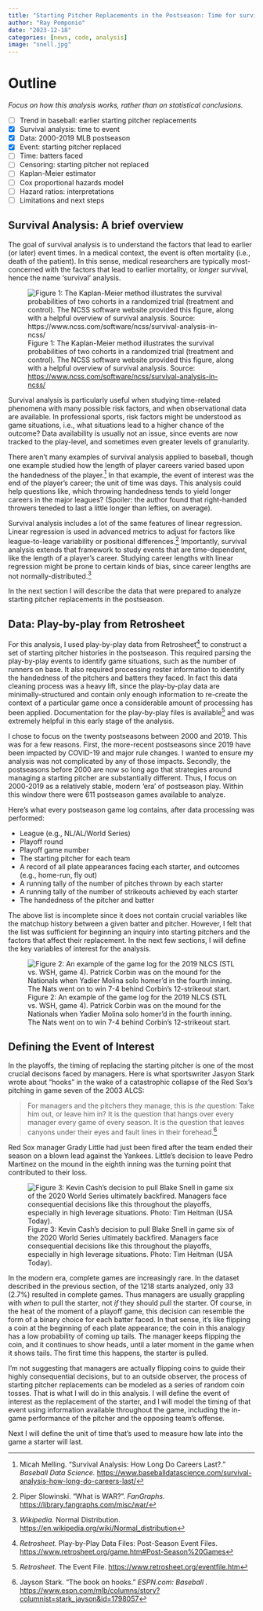 ```yaml
---
title: "Starting Pitcher Replacements in the Postseason: Time for survival methods?"
author: "Ray Pomponio"
date: "2023-12-18"
categories: [news, code, analysis]
image: "snell.jpg"
---
```


# Outline

*Focus on how this analysis works, rather than on statistical conclusions.*

* [ ] Trend in baseball: earlier starting pitcher replacements
* [x] Survival analysis: time to event
* [x] Data: 2000-2019 MLB postseason
* [x] Event: starting pitcher replaced
* [ ] Time: batters faced
* [ ] Censoring: starting pitcher not replaced
* [ ] Kaplan-Meier estimator
* [ ] Cox proportional hazards model
* [ ] Hazard ratios: interpretations
* [ ] Limitations and next steps

## Survival Analysis: A brief overview

The goal of survival analysis is to understand the factors that lead to earlier (or later) event times. In a medical context, the event is often mortality (i.e., death of the patient). In this sense, medical researchers are typically most-concerned with the factors that lead to earlier mortality, or *longer* survival, hence the name 'survival' analysis.

![Figure 1: The Kaplan-Meier method illustrates the survival probabilities of two cohorts in a randomized trial (treatment and control). The NCSS software website provided this figure, along with a helpful overview of survival analysis. Source: <https://www.ncss.com/software/ncss/survival-analysis-in-ncss/>](ncss.png)

Survival analysis is particularly useful when studying time-related phenomena with many possible risk factors, and when observational data are available. In professional sports, risk factors might be understood as game situations, i.e., what situations lead to a higher chance of the outcome? Data availability is usually not an issue, since events are now tracked to the play-level, and sometimes even greater levels of granularity.

There aren't many examples of survival analysis applied to baseball, though one example studied how the length of player careers varied based upon the handedness of the player.[^1] In that example, the event of interest was the end of the player's career; the unit of time was days. This analysis could help questions like, which throwing handedness tends to yield longer careers in the major leagues? (Spoiler: the author found that right-handed throwers teneded to last a little longer than lefties, on average).

[^1]: Micah Melling. "Survival Analysis: How Long Do Careers Last?." *Baseball Data Science.* <https://www.baseballdatascience.com/survival-analysis-how-long-do-careers-last/>

Survival analysis includes a lot of the same features of linear regression. Linear regression is used in advanced metrics to adjust for factors like league-to-leage variability or positional differences.[^2] Importantly, survival analysis extends that framework to study events that are time-dependent, like the length of a player's career. Studying career lengths with linear regression might be prone to certain kinds of bias, since career lengths are not normally-distributed.[^3]

In the next section I will describe the data that were prepared to analyze starting pitcher replacements in the postseason.

[^2]: Piper Slowinski. "What is WAR?". *FanGraphs.* <https://library.fangraphs.com/misc/war/>

[^3]: *Wikipedia.* Normal Distribution. <https://en.wikipedia.org/wiki/Normal_distribution>

## Data: Play-by-play from Retrosheet

For this analysis, I used play-by-play data from Retrosheet[^4] to construct a set of starting pitcher histories in the postseason. This required parsing the play-by-play events to identify game situations, such as the number of runners on base. It also required processing roster information to identify the handedness of the pitchers and batters they faced. In fact this data cleaning process was a heavy lift, since the play-by-play data are minimally-structured and contain only enough information to re-create the context of a particular game once a considerable amount of processing has been applied. Documentation for the play-by-play files is available[^5] and was extremely helpful in this early stage of the analysis.

I chose to focus on the twenty postseasons between 2000 and 2019. This was for a few reasons. First, the more-recent postseasons since 2019 have been impacted by COVID-19 and major rule changes. I wanted to ensure my analysis was not complicated by any of those impacts. Secondly, the postseasons before 2000 are now so long ago that strategies around managing a starting pitcher are substantially different. Thus, I focus on 2000-2019 as a relatively stable, modern 'era' of postseason play. Within this window there were 611 postseason games available to analyze.

Here's what every postseason game log contains, after data processing was performed:

* League (e.g., NL/AL/World Series)
* Playoff round
* Playoff game number
* The starting pitcher for each team
* A record of all plate appearances facing each starter, and outcomes (e.g., home-run, fly out)
* A running tally of the number of pitches thrown by each starter
* A running tally of the number of strikeouts achieved by each starter
* The handedness of the pitcher and batter

The above list is incomplete since it does not contain crucial variables like the matchup history between a given batter and pitcher. However, I felt that the list was sufficient for beginning an inquiry into starting pitchers and the factors that affect their replacement. In the next few sections, I will define the key variables of interest for the analysis.

![Figure 2: An example of the game log for the 2019 NLCS (STL vs. WSH, game 4). Patrick Corbin was on the mound for the Nationals when Yadier Molina solo homer'd in the fourth inning. The Nats went on to win 7-4 behind Corbin's 12-strikeout start.](nlcs.png)

[^4]: *Retrosheet.* Play-by-Play Data Files: Post-Season Event Files. <https://www.retrosheet.org/game.htm#Post-Season%20Games>

[^5]: *Retrosheet.* The Event File. <https://www.retrosheet.org/eventfile.htm>

## Defining the Event of Interest

In the playoffs, the timing of replacing the starting pitcher is one of the most crucial decisons faced by managers. Here is what sportswriter Jasyon Stark wrote about "hooks" in the wake of a catastrophic collapse of the Red Sox's pitching in game seven of the 2003 ALCS:

> For managers and the pitchers they manage, this is *the* question: Take him out, or leave him in? It is the question that hangs over every manager every game of every season. It is the question that leaves canyons under their eyes and fault lines in their forehead.[^6]

Red Sox manager Grady Little had just been fired after the team ended their season on a blown lead against the Yankees. Little's decision to leave Pedro Martinez on the mound in the eighth inning was the turning point that contributed to their loss.

![Figure 3: Kevin Cash's decision to pull Blake Snell in game six of the 2020 World Series ultimately backfired. Managers face consequential decisions like this throughout the playoffs, especially in high leverage situations. Photo: Tim Heitman (USA Today).](snell.jpg)

In the modern era, complete games are increasingly rare. In the dataset described in the previous section, of the 1218 starts analyzed, only 33 (2.7%) resulted in complete games. Thus managers are usually grappling with *when* to pull the starter, not *if* they should pull the starter. Of course, in the heat of the moment of a playoff game, this decision can resemble the form of a binary choice for each batter faced. In that sense, it's like flipping a coin at the beginning of each plate appearance; the coin in this analogy has a low probability of coming up tails. The manager keeps flipping the coin, and it continues to show heads, until a later moment in the game when it shows tails. The first time this happens, the starter is pulled.

I'm not suggesting that managers are actually flipping coins to guide their highly consequential decisions, but to an outside observer, the process of starting pitcher replacements can be modeled as a series of random coin tosses. That is what I will do in this analysis. I will define the event of interest as the replacement of the starter, and I will model the timing of that event using information available throughout the game, including the in-game performance of the pitcher and the opposing team's offense.

Next I will define the unit of time that's used to measure how late into the game a starter will last.


[^6]: Jayson Stark. "The book on hooks." *ESPN.com: Baseball .* <https://www.espn.com/mlb/columns/story?columnist=stark_jayson&id=1798057>